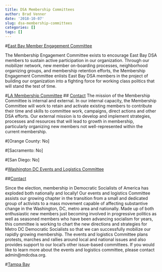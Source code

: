 ```yaml
---
title: DSA Membership Committees
author: Brad Venner
date: '2018-10-07'
slug: dsa-membership-committees
categories: []
tags: []
---
```

#[East Bay Member Engagement Committee](http://www.eastbaydsa.org/about/committees)

The Membership Engagement Committee exists to encourage East Bay DSA members to sustain active participation in our organization. Through our mobilizer network, new member on-boarding processes, neighborhood organizing groups, and membership retention efforts, the Membership Engagement Committee enlists East Bay DSA members in the project of building our organization into a fighting force for working class politics that will stand the test of time.

#[LA Membership Committee](https://www.dsa-la.org/membership_resource_committee_platform)
## [Contact]()
The mission of the Membership Committee is internal and external. In our internal capacity, the Membership Committee will work to retain and activate existing members to contribute their time and skills to committee work, campaigns, direct actions and other DSA efforts. Our external mission is to develop and implement strategies, processes and resources that will lead to growth in membership, particularly organizing new members not well-represented within the current membership.

#[Orange County:  No]

#[Sacramento:  No]

#[San Diego:  No]

#[Washington DC Events and Logistics Committee]()

##[Contact](admin@mdcdsa.org)

Since the election, membership in Democratic Socialists of America has exploded both nationally and locally! Our events and logistics Committee assists our growing chapter in the transition from a small and dedicated group of activists to a mass movement capable of affecting substantive change in the Washington, DC, metro area and nationally. Made up of both enthusiastic new members just becoming involved in progressive politics as well as seasoned members who have been advancing socialism for years, this committee is working to chart the new directions and strategies for Metro DC Democratic Socialists so that we can successfully mobilize our rapidly growing membership. The events and logistics Committee plans protests, marches and rallies around local and national issues and also provides support to our local’s other issue-based committees. If you would like to learn more about the events and logistics committee, please contact admin@mdcdsa.org.

#[Tampa Bay](https://www.tampabaydsa.org/working-groups/)

## 